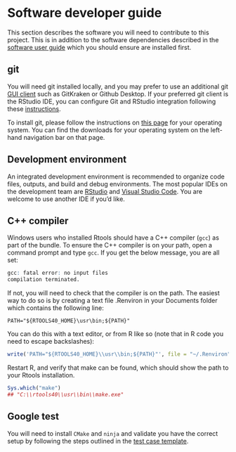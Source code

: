 # Software developer guide

This section describes the software you will need to contribute to this project. This is in addition to the software dependencies described in the [software user guide](#software-user-guide) which you should ensure are installed first.

## git

You will need git installed locally, and you may prefer to use an additional git [GUI client](https://git-scm.com/downloads/guis) such as GitKraken or Github Desktop. If your preferred git client is the RStudio IDE, you can configure Git and RStudio integration following these [instructions](https://happygitwithr.com/rstudio-git-github.html). 

To install git, please follow the instructions on [this page](https://git-scm.com/book/en/v2/Getting-Started-Installing-Git) for your operating system. You can find the downloads for your operating system on the left-hand navigation bar on that page.

## Development environment

An integrated development environment is recommended to organize code files, outputs, and build and debug environments. The most popular IDEs on the development team are [RStudio](https://www.rstudio.com/) and [Visual Studio Code](https://code.visualstudio.com/). You are welcome to use another IDE if you'd like. 

## C++ compiler
Windows users who installed Rtools should have a C++ compiler (`gcc`) as part of the bundle. To ensure the C++ compiler is on your path, open a command prompt and type `gcc`. If you get the below message, you are all set:

```R
gcc: fatal error: no input files
compilation terminated.
```

If not, you will need to check that the compiler is on the path. The easiest way to do so is by creating a text file .Renviron in your Documents folder which contains the following line:
```
PATH="${RTOOLS40_HOME}\usr\bin;${PATH}"
```

You can do this with a text editor, or from R like so (note that in R code you need to escape backslashes):
```r
write('PATH="${RTOOLS40_HOME}\\usr\\bin;${PATH}"', file = "~/.Renviron", append = TRUE)
```

Restart R, and verify that make can be found, which should show the path to your Rtools installation.

```r
Sys.which("make")
## "C:\\rtools40\\usr\\bin\\make.exe"
```

## Google test

You will need to install `CMake` and `ninja` and validate you have the correct setup by following the steps outlined in the [test case template](#test-case-template).
